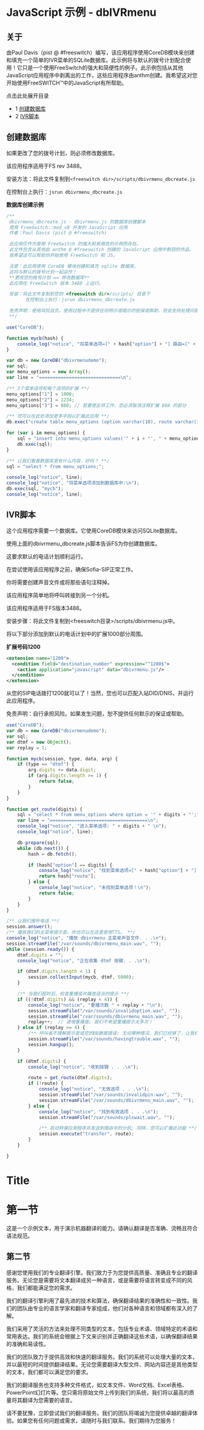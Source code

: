 # JavaScript 示例 - dbIVRmenu 

 

## 关于

由Paul Davis（pist @ #freeswitch）编写，该应用程序使用CoreDB模块来创建和填充一个简单的IVR菜单的SQLite数据库。此示例将与默认的拨号计划配合使用！它只是一个使用FreeSwitch的强大和简便性的例子。此示例包括从其他JavaScript应用程序中剥离出的工作，这些应用程序由anthm创建。我希望这对您开始使用FreeSWITCH™中的JavaScript有所帮助。

点击此处展开目录

* 1 [创建数据库](#create-database)
* 2 [IVR脚本](#ivr-script)

## 创建数据库

如果更改了您的拨号计划，则必须修改数据库。

该应用程序适用于FS rev 3488。

安装方法：将此文件复制到`<freeswitch dir>/scripts/dbivrmenu_dbcreate.js`

在控制台上执行：`jsrun dbivrmenu_dbcreate.js`

**数据库创建示例**

```js
/** 
 dbivrmenu_dbcreate.js - dbivrmenu.js 的数据库创建脚本
 使用 FreeSwitch::mod_v8 开发的 JavaScript 应用
 作者：Paul Davis (pist @ #freeswitch)

 此应用仅作为使用 FreeSwitch 的强大和易用性的示例而存在。
 此文件包含从其他由 anthm @ #freeswitch 创建的 JavaScript 应用中剽窃的作品。
 我希望这可以帮助你开始使用 FreeSwitch 和 JS。

 注意：此应用使用 CoreDB 模块创建和填充 sqlite 数据库。
 这将与默认的拨号计划一起运作！
 **更改您的拨号计划 == 修改数据库**
 此应用在 FreeSwitch 版本 3488 上运行。

 安装：将此文件复制到您的 <freeswitch dir>/scripts/ 目录下
       在控制台上执行：jsrun dbivrmenu_dbcreate.js

 免责声明：使用风险自负。使用过程中不提供任何明示或暗示的担保或帮助，但会支持处理问题。
 **/

use("CoreDB");

function mycb(hash) {
    console_log("notice", "将菜单选项=[" + hash["option"] + "] 路由=[" + hash["route"] + "] 添加到数据库中\n");
}

var db = new CoreDB("dbivrmenudemo");
var sql;
var menu_options = new Array();
var line = "==============================\n";

/** 3个菜单选项和每个选项的扩展 **/
menu_options["1"] = 1000;
menu_options["2"] = 1234;
menu_options["3"] = 888; // 若要使此项工作，您必须取消注释扩展 888 的部分

/** 您可以在此处添加更多字段以扩展此应用 **/
db.exec("create table menu_options (option varchar(10), route varchar(120));");

for (var i in menu_options) {
    sql = "insert into menu_options values('" + i + "', " + menu_options[i] + ");";
    db.exec(sql);
}

/** 让我们看看数据库里有什么内容，好吗？ **/
sql = "select * from menu_options;";

console_log("notice", line);
console_log("notice", "将菜单选项添加到数据库中:\n");
db.exec(sql, "mycb");
console_log("notice", line);
```

## IVR脚本

这个应用程序需要一个数据库。它使用CoreDB模块来访问SQLite数据库。

使用上面的dbivrmenu_dbcreate.js脚本告诉FS为你创建数据库。

这要求默认的电话计划顺利运行。

在尝试使用该应用程序之前，确保Sofia-SIP正常工作。

你将需要创建声音文件或将那些语句注释掉。

该应用程序简单地将呼叫转接到另一个分机。

该应用程序适用于FS版本3488。

安装步骤：将此文件复制到&lt;freeswitch目录>/scripts/dbivrmenu.js中。

将以下部分添加到默认的电话计划中的扩展1000部分周围。

**扩展号码1200**

```xml
<extension name="1200">
  <condition field="destination_number" expression="^1200$">
    <action application="javascript" data="dbivrmenu.js"/>
  </condition>
</extension>
```

从您的SIP电话拨打1200就可以了！当然，您也可以匹配入站DID/DNIS，并运行此应用程序。

免责声明：自行承担风险。如果发生问题，恕不提供任何默示的保证或帮助。

```javascript
use("CoreDB");
var db = new CoreDB("dbivrmenudemo");
var sql;
var dtmf = new Object();
var replay = 1;

function mycb(session, type, data, arg) {
    if (type == "dtmf") {
        arg.digits += data.digit;
        if (arg.digits.length >= 1) {
            return false;
        }
    }
}

function get_route(digits) {
    sql = "select * from menu_options where option = '" + digits + "';";
    var line = "====================================\n";
    console_log("notice", "进入菜单选项: " + digits + " \n");
    console_log("notice", line);

    db.prepare(sql);
    while (db.next()) {
        hash = db.fetch();

        if (hash["option"] == digits) {
            console_log("notice", "找到菜单选项=[" + hash["option"] + "] 路由=[" + hash["route"] + "]\n");
            return hash["route"];
        } else {
            console_log("notice", "未找到菜单选项！\n");
            return false;
        }
    }
}

/** 让我们接听电话 **/
session.answer();
/** 播放我们的主菜单提示音。你也可以在这里使用TTS。 **/
console_log("notice", "播放 dbivrmenu 主菜单声音文件. . .\n");
session.streamFile("/var/sounds/dbivrmenu_main.wav", "");
while (session.ready()) {
    dtmf.digits = "";
    console_log("notice", "正在收集 dtmf 按键. . .\n");

    if (dtmf.digits.length < 1) {
        session.collectInput(mycb, dtmf, 5000);
    }

    /** 当我们超时后，检查重播值并播放适当的提示 **/
    if ((!dtmf.digits) && (replay < 4)) {
        console_log("notice", "重播次数 " + replay + "\n");
        session.streamFile("/var/sounds/invalidoption.wav", "");
        session.streamFile("/var/sounds/dbivrmenu_main.wav", "");
        replay++;  // 递增重播值; 我们不希望重播提示太多次！
    } else if (replay >= 4) {
        /** 呼叫者不理解提示音或您的DB数据错误; 无论哪种情况，我们已经够了，让我们挂断电话 **/
        session.streamFile("/var/sounds/havingtrouble.wav", "");
        session.hangup();
    }

    if (dtmf.digits) {
        console_log("notice", "收到按键 . . .\n");

        route = get_route(dtmf.digits);
        if (!route) {
            console_log("notice", "无效选项 . . .\n");
            session.streamFile("/var/sounds/invalidpin.wav", "");
            session.streamFile("/var/sounds/dbivrmenu_main.wav", "");
        } else {
            console_log("notice", "找到有效选项 . . .\n");
            session.streamFile("/var/sounds/plswait.wav", "");

            /** 启动转接应用程序并发送到路由中的分机; 同样，您可以扩展此功能 **/
            session.execute("transfer", route);
        }
    }

}
```

# Title

# 第一节

这是一个示例文本，用于演示机器翻译的能力。请确认翻译是否准确、流畅且符合语法规范。



## 第二节

感谢您使用我们的专业翻译引擎。我们致力于为您提供高质量、准确且专业的翻译服务。无论您是需要将文本翻译成另一种语言，或是需要将语言转变成不同的风格，我们都能满足您的需求。

我们的翻译引擎利用了最先进的技术和算法，确保翻译结果的准确性和一致性。我们的团队由专业的语言学家和翻译专家组成，他们对各种语言和领域都有深入的了解。

我们采用了灵活的方法来处理不同类型的文本，包括专业术语、领域特定的术语和常用表达。我们的系统会根据上下文来识别并正确翻译这些术语，以确保翻译结果的准确和易读性。

我们的团队致力于提供高效和快速的翻译服务。我们的系统可以处理大量的文本，并以最短的时间提供翻译结果。无论您需要翻译大型文件、网站内容还是其他类型的文本，我们都可以满足您的要求。

我们的翻译服务也支持多种文件格式，如文本文件、Word文档、Excel表格、PowerPoint幻灯片等。您只需将原始文件上传到我们的系统，我们将以最高的质量将其翻译为您需要的语言。

请不要犹豫，立即尝试我们的翻译服务。我们的团队将竭诚为您提供卓越的翻译体验。如果您有任何问题或需求，请随时与我们联系。我们期待为您服务！